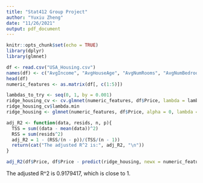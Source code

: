 ```yaml
---
title: "Stat412 Group Project"
author: "Yuxiu Zheng"
date: "11/26/2021"
output: pdf_document
---
```


```r
knitr::opts_chunk$set(echo = TRUE)
library(dplyr)
library(glmnet)
```

```r
df <- read.csv("USA_Housing.csv")
names(df) <- c("AvgIncome", "AvgHouseAge", "AvgNumRooms", "AvgNumBedrooms", "AreaPopulation", "Price", "Address")
head(df)
numeric_features <- as.matrix(df[, c(1:5)])
```
```r
lambdas_to_try <- seq(0, 1, by = 0.001)
ridge_housing_cv <- cv.glmnet(numeric_features, df$Price, lambda = lambdas_to_try, standardize = TRUE, nfolds = 10)
ridge_housing_cv$lambda.min
ridge_housing <- glmnet(numeric_features, df$Price, alpha = 0, lambda = ridge_housing_cv$lambda.min, standardize = TRUE)

adj_R2 <- function(data, resids, n, p){
  TSS = sum((data - mean(data))^2)
  RSS = sum(resids^2)
  adj_R2 = 1 - (RSS/(n - p))/(TSS/(n - 1))
  return(cat("The adjusted R^2 is:", adj_R2, "\n"))
}

adj_R2(df$Price, df$Price - predict(ridge_housing, newx = numeric_features), nrow(df), ncol(df)-1)
```
The adjusted R^2 is $0.9179417$, which is close to 1.
